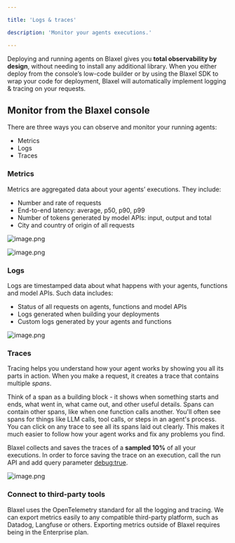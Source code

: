 ```yaml
---

title: 'Logs & traces'

description: 'Monitor your agents executions.'

---
```


Deploying and running agents on Blaxel gives you **total observability by design**, without needing to install any additional library. When you either deploy from the console’s low-code builder or by using the Blaxel SDK to wrap your code for deployment, Blaxel will automatically implement logging & tracing on your requests.

## **Monitor from the Blaxel console**

There are three ways you can observe and monitor your running agents:

- Metrics
- Logs
- Traces

### **Metrics**

Metrics are aggregated data about your agents’ executions. They include:

- Number and rate of requests
- End-to-end latency: average, p50, p90, p99
- Number of tokens generated by model APIs: input, output and total
- City and country of origin of all requests

![image.png](Traces/image.png)

![image.png](Traces/image%201.png)

### **Logs**

Logs are timestamped data about what happens with your agents, functions and model APIs. Such data includes:

- Status of all requests on agents, functions and model APIs
- Logs generated when building your deployments
- Custom logs generated by your agents and functions

![image.png](Traces/image%202.png)

### **Traces**

Tracing helps you understand how your agent works by showing you all its parts in action. When you make a request, it creates a trace that contains multiple *spans*.

Think of a span as a building block - it shows when something starts and ends, what went in, what came out, and other useful details. Spans can contain other spans, like when one function calls another. You'll often see spans for things like LLM calls, tool calls, or steps in an agent's process. You can click on any trace to see all its spans laid out clearly. This makes it much easier to follow how your agent works and fix any problems you find.

Blaxel collects and saves the traces of a **sampled 10%** of all your executions. In order to force saving the trace on an execution, call the run API and add query parameter <debug:true>.

![image.png](../../Teamspace%20Home/Writing%20Zone/Introducing%20LLM%20traces/image.png)

### **Connect to third-party tools**

Blaxel uses the OpenTelemetry standard for all the logging and tracing. We can export metrics easily to any compatible third-party platform, such as Datadog, Langfuse or others. Exporting metrics outside of Blaxel requires being in the Enterprise plan.